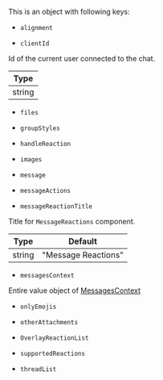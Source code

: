 

This is an object with following keys:

  - `alignment`

  <Alignment />

  - `clientId`

  Id of the current user connected to the chat.

  | Type |
  | - |
  | string |

  - `files`

  <Files />

  - `groupStyles`

  <GroupStyles />

  - `handleReaction`

  <HandleReaction />

  - `images`
  
  <Images />

  - `message`

  <MessageProp />

  - `messageActions`

  <MessageActions />

  - `messageReactionTitle`

  Title for `MessageReactions` component.

  | Type | Default |
  | - | - |
  | string | "Message Reactions" |

  - `messagesContext`

  Entire value object of [MessagesContext](../../../contexts/messages_context.mdx#value)

  - `onlyEmojis`

  <OnlyEmojis />

  - `otherAttachments`

  <OtherAttachments />

  - `OverlayReactionList`

  <OverlayReactionList />

  - `supportedReactions`

  <SupportedReactions />

  - `threadList`

  <ThreadList />
